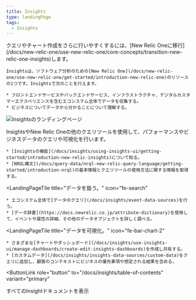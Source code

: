 ```yaml
---
title: Insights
type: landingPage
tags:
  - Insights
---
```


<LandingPageHero>
  <HeroContent>
    <Callout variant="important">
      クエリやチャート作成をさらに行いやすくするには、[New Relic Oneに移行](/docs/new-relic-one/use-new-relic-one/core-concepts/transition-new-relic-one-insights)します。
    </Callout>

    Insightsは、ソフトウェア分析のための[New Relic One](/docs/new-relic-one/use-new-relic-one/get-started/introduction-new-relic-one)のリソースの1つです。Insightsで次のことを行えます。

    * フロントエンドサービスやバックエンドサービス、インフラストラクチャ、デジタルカスタマーエクスペリエンスを含むエコシステム全体でデータを収集する。
    * ビジネスについてデータから分かることについて理解する。
  </HeroContent>

  ![Insightsのランディングページ](./images/insights-landing-page-prototype1-072020.png "Insightsのランディングページ")

  <figcaption>
    InsightsやNew Relic Oneの他のクエリツールを使用して、パフォーマンスやビジネスデータのクエリや可視化を行います。
  </figcaption>
</LandingPageHero>

<LandingPageTileGrid>
  <LandingPageTile
    title="始めてみましょう。"
    icon="fe-check-square"
  >


    * [Insightsの機能](/docs/insights/using-insights-ui/getting-started/introduction-new-relic-insights)について知る。
    * [NRQL構文](/docs/query-data/nrql-new-relic-query-language/getting-started/introduction-nrql)の基本情報とクエリツールの使用方法に関する情報を取得する。
  </LandingPageTile>

  <LandingPageTile
    title="データを扱う。"
    icon="fe-search"
  >


    * エコシステム全体で[データのクエリ](/docs/insights/event-data-sources)を行う。
    * [データ辞書](https://docs.newrelic.co.jp/attribute-dictionary)を使用して、イベントや属性の詳細、その他のデータオブジェクトを詳しく調べる。
  </LandingPageTile>

  <LandingPageTile
    title="データを可視化。"
    icon="fe-bar-chart-2"
  >


    * さまざまな[チャートやダッシュボード](/docs/insights/use-insights-ui/manage-dashboards/create-edit-insights-dashboards)を作成し共有する。
    * [カスタムデータ](/docs/insights/insights-data-sources/custom-data)をクエリに追加し、顧客のコンテキストにビジネスの優先事項や想定される結果を含める。
  </LandingPageTile>
</LandingPageTileGrid>

<ButtonLink
  role="button"
  to="/docs/insights/table-of-contents"
  variant="primary"
>
  すべてのInsightドキュメントを表示
</ButtonLink>
